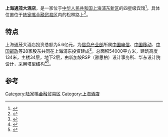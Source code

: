 {{coord|31.22842|121.53115|display=title}}
'''上海通茂大酒店'''，是一家位于[[中华人民共和国|中华人民共和国]][[上海|上海]][[浦东新区|浦东新区]]的四星级宾馆<ref>{{Cite book|title=上海浦东新区统计年鉴 2016 Shanghai Pudong new area statistical yearbook|last=上海市浦东新区统计局编|first=|publisher=北京：[[中国统计出版社|中国统计出版社]]|year=2016.09|isbn=978-7-5037-7910-7|location=|pages=208}}</ref>。具体位置位于[[陆家嘴金融贸易区|陆家嘴金融贸易区]]内的松林路上<ref name="guangwnag">{{cite web| url=http://www.tongmaohotel.cn/| title=上海通茂大酒店官网| accessdate=2013-10-08| archive-date=2020-10-21| archive-url=https://web.archive.org/web/20201021142657/http://www.tongmaohotel.cn/| dead-url=no}}</ref>。

== 特点 ==
上海通茂大酒店投资总额为5.6亿元，为[[中华人民共和国信息产业部|信息产业部]]所属[[中国电信|中国电信]]、[[中国移动|中国移动]]、[[中国邮政|中国邮政]]等28家股东共同在上海浦东投资建成<ref>{{Cite book|title=浦东生活年鉴|last=张建明主编|first=|publisher=上海：上海社会科学院出版社|year=2008.04|isbn=978-7-80745-168-6|location=|pages=70}}</ref>。总面积54000平方米，建筑高度134米，主楼34层，地下2层，由新加坡RSP（雅思柏）设计事务所、华东设计院设计，采用塔型结构<ref>{{Cite book|title=上海办公宝典 2005上海指南|last=邱恒春主编|first=|publisher=上海：上海交通大学出版社|year=2005|isbn=7-313-03978-6|location=|pages=200}}</ref><ref>{{Cite book|title=浦东生活年鉴 餐饮版|last=上海市浦东新区史志编纂委员会办公室编|first=|publisher=北京：线装书局|year=2006.07|isbn=7-80106-596-4|location=|pages=31-32}}</ref>。

==参考==
<references/>

[[Category:陆家嘴金融贸易区|Category:陆家嘴金融贸易区]]
[[Category:上海酒店|Category:上海酒店]]